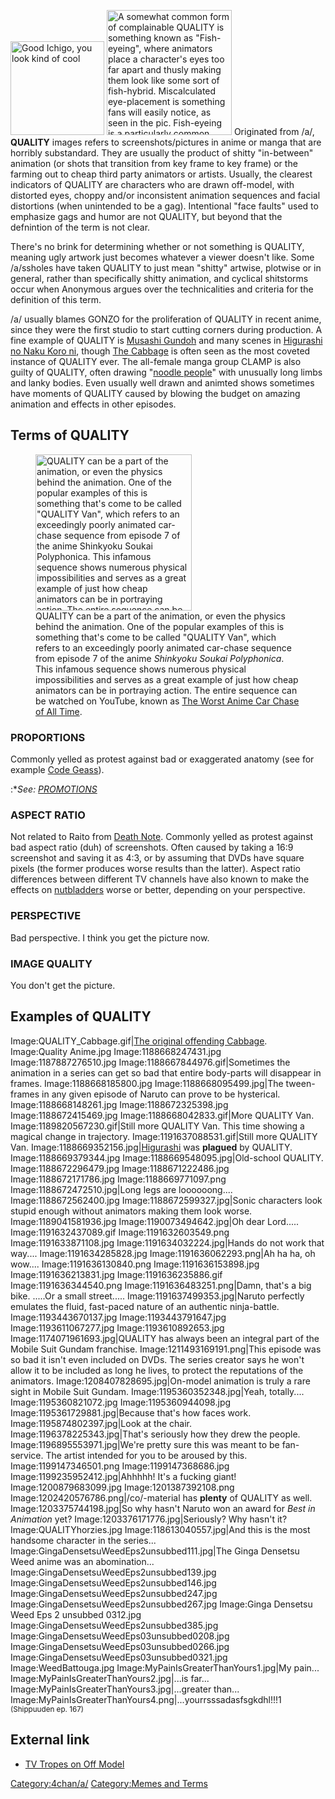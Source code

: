 [[Image:Bleach_QUALITY.jpg|thumb|left|150px|Good Ichigo, you look kind of cool]]
[[Image:1187813135405.jpg|thumb|200px|A somewhat common form of complainable QUALITY is something known as "Fish-eyeing", where animators place a character's eyes too far apart and thusly making them look like some sort of fish-hybrid. Miscalculated eye-placement is something fans will easily notice, as seen in the pic. Fish-eyeing is a particularly common problem in KyoAni's KEY adaptations, this one coming from [[Kanon]]. It was even more common in AIR, and less often but still noticably present in [[Clannad]], meaning KyoAni is atleast trying to improve.]]
Originated from /a/, '''QUALITY''' images refers to screenshots/pictures in anime or manga that are horribly substandard. They are usually the product of shitty "in-between" animation (or shots that transition from key frame to key frame) or the farming out to cheap third party animators or artists. Usually, the clearest indicators of QUALITY are characters who are drawn off-model, with distorted eyes, choppy and/or inconsistent animation sequences and facial distortions (when unintended to be a gag). Intentional "face faults" used to emphasize gags and humor are not QUALITY, but beyond that the defnintion of the term is not clear. 

There's no brink for determining whether or not something is QUALITY, meaning ugly artwork just becomes whatever a viewer doesn't like. Some /a/ssholes have taken QUALITY to just mean "shitty" artwise, plotwise or in general, rather than specifically shitty animation, and cyclical shitstorms occur when Anonymous argues over the technicalities and criteria for the definition of this term.

/a/ usually blames GONZO for the proliferation of QUALITY in recent anime, since they were the first studio to start cutting corners during production. A fine example of QUALITY is [[Musashi Gundoh]] and many scenes in [[Higurashi no Naku Koro ni]], though [[Cabbage|The Cabbage]] is often seen as the most coveted instance of QUALITY ever. The all-female manga group CLAMP is also guilty of QUALITY, often drawing "[[/a/#Noodle People|noodle people]]" with unusually long limbs and lanky bodies. Even usually well drawn and animted shows sometimes have moments of QUALITY caused by blowing the budget on amazing animation and effects in other episodes.

==Terms of QUALITY==
[[Image:1188667938487.gif|thumb|250px|QUALITY can be a part of the animation, or even the physics behind the animation. One of the popular examples of this is something that's come to be called "QUALITY Van", which refers to an exceedingly poorly animated car-chase sequence from episode 7 of the anime <i>Shinkyoku Soukai Polyphonica</i>. This infamous sequence shows numerous physical impossibilities and serves as a great example of just how cheap animators can be in portraying action. The entire sequence can be watched on YouTube, known as [http://www.youtube.com/watch?v=o7fDTd4tWrE The Worst Anime Car Chase of All Time].]]

===PROPORTIONS===
Commonly yelled as protest against bad or exaggerated anatomy (see for example [[Code Geass]]).
:*''See: [[Promotions|PROMOTIONS]]''

===ASPECT RATIO===
Not related to Raito from [[Death Note]]. Commonly yelled as protest against bad aspect ratio (duh) of screenshots. Often caused by taking a 16:9 screenshot and saving it as 4:3, or by assuming that DVDs have square pixels (the former produces worse results than the latter). Aspect ratio differences between different TV channels have also known to make the effects on [[Nutbladder|nutbladders]] worse or better, depending on your perspective.

===PERSPECTIVE===
Bad perspective. I think you get the picture now.

===IMAGE QUALITY===
You don't get the picture.

==Examples of QUALITY==
<gallery perrow="5">
Image:QUALITY_Cabbage.gif|[[Cabbage|The original offending Cabbage]].
Image:Quality Anime.jpg
Image:1188668247431.jpg
Image:1187887276510.jpg
Image:1188667844976.gif|Sometimes the animation in a series can get so bad that entire body-parts will disappear in frames.
Image:1188668185800.jpg
Image:1188668095499.jpg|The tween-frames in any given episode of Naruto can prove to be hysterical.
Image:1188668148261.jpg
Image:1188672325398.jpg
Image:1188672415469.jpg
Image:1188668042833.gif|More QUALITY Van.
Image:1189820567230.gif|Still more QUALITY Van. This time showing a magical change in trajectory.
Image:1191637088531.gif|Still more QUALITY Van.
Image:1188669352156.jpg|[[Higurashi no Naku Koro ni|Higurashi]] was '''plagued''' by QUALITY.
Image:1188669379344.jpg
Image:1188669548095.jpg|Old-school QUALITY.
Image:1188672296479.jpg
Image:1188671222486.jpg
Image:1188672171786.jpg
Image:1188669771097.png
Image:1188672472510.jpg|Long legs are loooooong....
Image:1188672562400.jpg
Image:1188672599327.jpg|Sonic characters look stupid enough without animators making them look worse.
Image:1189041581936.jpg
Image:1190073494642.jpg|Oh dear Lord.....
Image:1191632437089.gif
Image:1191632603549.png
Image:1191633871108.jpg
Image:1191634032224.jpg|Hands do not work that way....
Image:1191634285828.jpg
Image:1191636062293.png|Ah ha ha, oh wow....
Image:1191636130840.png
Image:1191636153898.jpg
Image:1191636213831.jpg
Image:1191636235886.gif
Image:1191636344540.png
Image:1191636483251.png|Damn, that's a big bike. .....Or a small street.....
Image:1191637499353.jpg|Naruto perfectly emulates the fluid, fast-paced nature of an authentic ninja-battle.
Image:1193443670137.jpg
Image:1193443791647.jpg
Image:1193611067277.jpg
Image:1193610892653.jpg
Image:1174071961693.jpg|QUALITY has always been an integral part of the Mobile Suit Gundam franchise.
Image:1211493169191.png|This episode was so bad it isn't even included on DVDs. The series creator says he won't allow it to be included as long he lives, to protect the reputations of the animators.
Image:1208407828695.jpg|On-model animation is truly a rare sight in Mobile Suit Gundam.
Image:1195360352348.jpg|Yeah, totally....
Image:1195360821072.jpg
Image:1195360944098.jpg
Image:1195361729881.jpg|Because that's how faces work.
Image:1195874802397.jpg|Look at the chair.
Image:1196378225343.jpg|That's seriously how they drew the people.
Image:1196895553971.jpg|We're pretty sure this was meant to be fan-service. The artist intended for you to be aroused by this.
Image:1199147346501.png
Image:1199147368686.jpg
Image:1199235952412.jpg|Ahhhhh! It's a fucking giant!
Image:1200879683099.jpg
Image:1201387392108.png
Image:1202420576786.png|/co/-material has <b>plenty</b> of QUALITY as well.
Image:1203375744198.jpg|So why hasn't Naruto won an award for <i>Best in Animation</i> yet?
Image:1203376171776.jpg|Seriously? Why hasn't it?
Image:QUALITYhorzies.jpg
Image:118613040557.jpg|And this is the most handsome character in the series...
Image:GingaDensetsuWeedEps2unsubbed111.jpg|The Ginga Densetsu Weed anime was an abomination...
Image:GingaDensetsuWeedEps2unsubbed139.jpg
Image:GingaDensetsuWeedEps2unsubbed146.jpg
Image:GingaDensetsuWeedEps2unsubbed247.jpg
Image:GingaDensetsuWeedEps2unsubbed267.jpg
Image:Ginga Densetsu Weed Eps 2 unsubbed 0312.jpg
Image:GingaDensetsuWeedEps2unsubbed385.jpg
Image:GingaDensetsuWeedEps03unsubbed0208.jpg
Image:GingaDensetsuWeedEps03unsubbed0266.jpg
Image:GingaDensetsuWeedEps03unsubbed0321.jpg
Image:WeedBattouga.jpg
Image:MyPainIsGreaterThanYours1.jpg|My pain...
Image:MyPainIsGreaterThanYours2.jpg|...is far...
Image:MyPainIsGreaterThanYours3.jpg|...greater than...
Image:MyPainIsGreaterThanYours4.png|...yourrsssadasfsgkdhl!!!1 <small>(Shippuuden ep. 167)</small>
</gallery>

==External link==
*[http://tvtropes.org/pmwiki/pmwiki.php/Main/OffModel TV Tropes on Off Model]

[[Category:4chan/a/]][[Category:Memes and Terms]]